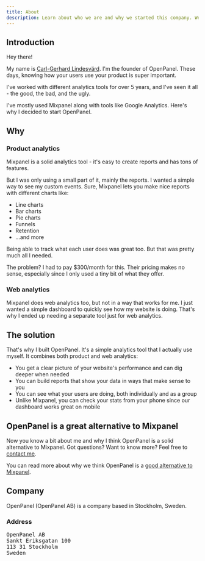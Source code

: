 ```yaml
---
title: About
description: Learn about who we are and why we started this company. We're on a mission to help businesses work better with their data.
---
```



## Introduction

Hey there!

My name is [Carl-Gerhard Lindesvärd](https://x.com/CarlLindesvard). I'm the founder of OpenPanel. These days, knowing how your users use your product is super important.

I've worked with different analytics tools for over 5 years, and I've seen it all - the good, the bad, and the ugly.

I've mostly used Mixpanel along with tools like Google Analytics. Here's why I decided to start OpenPanel.

## Why

### Product analytics

Mixpanel is a solid analytics tool - it's easy to create reports and has tons of features. 

But I was only using a small part of it, mainly the reports. I wanted a simple way to see my custom events. Sure, Mixpanel lets you make nice reports with different charts like:

- Line charts
- Bar charts
- Pie charts
- Funnels
- Retention 
- ...and more

Being able to track what each user does was great too. But that was pretty much all I needed.

The problem? I had to pay $300/month for this. Their pricing makes no sense, especially since I only used a tiny bit of what they offer.

### Web analytics

Mixpanel does web analytics too, but not in a way that works for me. I just wanted a simple dashboard to quickly see how my website is doing. That's why I ended up needing a separate tool just for web analytics.

## The solution

That's why I built OpenPanel. It's a simple analytics tool that I actually use myself. It combines both product and web analytics:

- You get a clear picture of your website's performance and can dig deeper when needed
- You can build reports that show your data in ways that make sense to you 
- You can see what your users are doing, both individually and as a group
- Unlike Mixpanel, you can check your stats from your phone since our dashboard works great on mobile

## OpenPanel is a great alternative to Mixpanel

Now you know a bit about me and why I think OpenPanel is a solid alternative to Mixpanel. Got questions? Want to know more? Feel free to [contact me](/contact).

You can read more about why we think OpenPanel is a [good alternative to Mixpanel](/articles/vs-mixpanel).

## Company

OpenPanel (OpenPanel AB) is a company based in Stockholm, Sweden.

### Address

<pre className="p-0">
OpenPanel AB
Sankt Eriksgatan 100
113 31 Stockholm
Sweden
</pre>